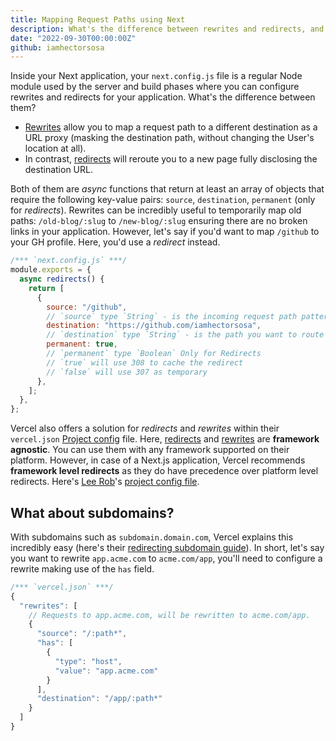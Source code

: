 ```yaml
---
title: Mapping Request Paths using Next
description: What's the difference between rewrites and redirects, and how to use them?
date: "2022-09-30T00:00:00Z"
github: iamhectorsosa
---
```


Inside your Next application, your `next.config.js` file is a regular Node module used by the server and build phases where you can configure rewrites and redirects for your application. What's the difference between them?

- [Rewrites](https://nextjs.org/docs/api-reference/next.config.js/rewrites) allow you to map a request path to a different destination as a URL proxy (masking the destination path, without changing the User's location at all).
- In contrast, [redirects](https://nextjs.org/docs/api-reference/next.config.js/redirects) will reroute you to a new page fully disclosing the destination URL.

Both of them are _async_ functions that return at least an array of objects that require the following key-value pairs: `source`, `destination`, `permanent` (only for _redirects_). Rewrites can be incredibly useful to temporarily map old paths: `/old-blog/:slug` to `/new-blog/:slug` ensuring there are no broken links in your application. However, let's say if you'd want to map `/github` to your GH profile. Here, you'd use a _redirect_ instead.

```js
/*** `next.config.js` ***/
module.exports = {
  async redirects() {
    return [
      {
        source: "/github",
        // `source` type `String` - is the incoming request path pattern
        destination: "https://github.com/iamhectorsosa",
        // `destination` type `String` - is the path you want to route to
        permanent: true,
        // `permanent` type `Boolean` Only for Redirects
        // `true` will use 308 to cache the redirect
        // `false` will use 307 as temporary
      },
    ];
  },
};
```

Vercel also offers a solution for _redirects_ and _rewrites_ within their `vercel.json` [Project config](https://vercel.com/docs/project-configuration) file. Here, [redirects](https://vercel.com/docs/project-configuration#project-configuration/redirects) and [rewrites](https://vercel.com/docs/project-configuration#project-configuration/rewrites) are **framework agnostic**. You can use them with any framework supported on their platform. However, in case of a Next.js application, Vercel recommends **framework level redirects** as they do have precedence over platform level redirects. Here's [Lee Rob](https://twitter.com/leeerob)'s [project config file](https://github.com/leerob/leerob.io/blob/main/vercel.json).

## What about subdomains?

With subdomains such as `subdomain.domain.com`, Vercel explains this incredibly easy (here's their [redirecting subdomain guide](https://vercel.com/guides/can-i-redirect-from-a-subdomain-to-a-subpath)). In short, let's say you want to rewrite `app.acme.com` to `acme.com/app`, you'll need to configure a rewrite making use of the `has` field.

```js
/*** `vercel.json` ***/
{
  "rewrites": [
    // Requests to app.acme.com, will be rewritten to acme.com/app.
    {
      "source": "/:path*",
      "has": [
        {
          "type": "host",
          "value": "app.acme.com"
        }
      ],
      "destination": "/app/:path*"
    }
  ]
}
```

